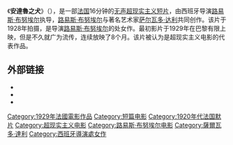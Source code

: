 {{NoteTA
|T=zh-cn:一条安达鲁狗;zh-tw:安達魯之犬;
|1=zh-cn:一条安达鲁狗;zh-tw:安達魯之犬;
|2=zh-cn:路易斯·布努埃尔;zh-tw:路易斯·布紐爾;
}}
{{Infobox film
| name           = 安達魯之犬
| image          = 
| image size     = 
| caption        = 
| director       = [[路易斯·布努埃尔|路易斯·布努埃尔]]
| producer       = 路易斯·布努埃尔
| writer         = 路易斯·布努埃尔,<br>[[萨尔瓦多·达利|萨尔瓦多·达利]]
| starring       = [[皮亚·白切夫|皮亚·白切夫]],<br>[[丝蒙妮·玛露尔|丝蒙妮·玛露尔]],<br>路易斯·布努埃尔,<br>萨尔瓦多·达利,<br>[[Jaume_Miravitlles|Jaume Miravitlles]]
| music          = 
| cinematography = Albert Duverger,<br>Jimmy Berliet 
| editing        = 路易斯·布努埃尔
| studio         = 
| distributor    = Les Grands Films Classiques (法国)
| released       = 1929年6月6日 (法国)
| runtime        = 16 分钟
| country        =
| language       = [[无声电影|无声]]<br>([[法语|法语]]字幕)
| budget         = < 100,000 [[法郎|法郎]]
| gross          = 
| followed by    = 
}}
《'''安達魯之犬'''》（{{lang-fr|'''Un Chien Andalou'''}}），是一部[[法国|法国]]16分钟的[[无声电影|无声]][[超现实主义|超现实主义]][[短片|短片]]，由西班牙导演[[路易斯·布努埃尔|路易斯·布努埃尔]]执导，[[路易斯·布努埃尔|路易斯·布努埃尔]]与著名艺术家[[萨尔瓦多·达利|萨尔瓦多·达利]]共同创作。该片于1928年拍摄，是导演[[路易斯·布努埃尔|路易斯·布努埃尔]]的处女作。最初影片于1929年在巴黎有限上映，但是不久就广为流传，连续放映了8个月。该片被认为是超现实主义电影的代表作品。

== 外部链接 ==
* {{imdb title|id=0020530|title=一条安达鲁狗}}
* {{Amg movie|51646|一条安达鲁狗}}
* {{Rotten-tomatoes|un_chien_andalou|一条安达鲁狗}}

{{DEFAULTSORT:Chien Andalou}}
[[Category:1929年法國電影作品|Category:1929年法國電影作品]]
[[Category:短篇电影|Category:短篇电影]]
[[Category:1920年代法国默片|Category:1920年代法国默片]]
[[Category:超现实主义电影|Category:超现实主义电影]]
[[Category:路易斯·布努埃尔电影|Category:路易斯·布努埃尔电影]]
[[Category:薩爾瓦多·達利|Category:薩爾瓦多·達利]]
[[Category:西班牙導演處女作|Category:西班牙導演處女作]]